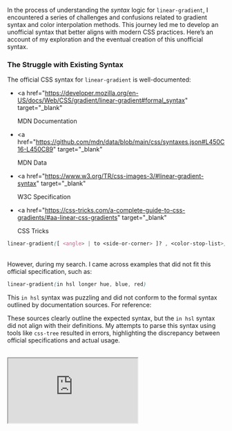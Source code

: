 In the process of understanding the _syntax_ logic for `linear-gradient`, I encountered a series of challenges and confusions related to gradient syntax and color interpolation methods. This journey led me to develop an unofficial syntax that better aligns with modern CSS practices. Here’s an account of my exploration and the eventual creation of this unofficial syntax.

### The Struggle with Existing Syntax

The official CSS syntax for `linear-gradient` is well-documented:

- <a
    href="https://developer.mozilla.org/en-US/docs/Web/CSS/gradient/linear-gradient#formal_syntax"
    target="_blank"
  >
    MDN Documentation
  </a>

- <a
    href="https://github.com/mdn/data/blob/main/css/syntaxes.json#L450C16-L450C89"
    target="_blank"
  >
    MDN Data
  </a>

- <a
    href="https://www.w3.org/TR/css-images-3/#linear-gradient-syntax"
    target="_blank"
  >
    W3C Specification
  </a>

- <a
    href="https://css-tricks.com/a-complete-guide-to-css-gradients/#aa-linear-css-gradients"
    target="_blank"
  >
    CSS Tricks
  </a>

```css
linear-gradient([ <angle> | to <side-or-corner> ]? , <color-stop-list>)
```

<br />
However, during my search. I came across examples that did not fit this official specification, such as:

```css
linear-gradient(in hsl longer hue, blue, red)
```

This `in hsl` syntax was puzzling and did not conform to the formal syntax outlined by documentation sources. For reference:

These sources clearly outline the expected syntax, but the `in hsl` syntax did not align with their definitions.
My attempts to parse this syntax using tools like `css-tree` resulted in errors, highlighting the discrepancy between official specifications and actual usage.

<br />
<iframe
style={{ width: '100%', height: '500px' }}
src="https://stackblitz.com/edit/vitejs-vite-147ich?embed=1&file=main.js"
/>
<br />
<br />
<hr />

### Browsers vs. Specifications

Despite the official documentation, browsers seemed to handle this unconventional syntax without issue. This led me to question whether such syntax was a legacy feature or an experimental addition. Browsers’ leniency in handling these cases created confusion about their validity. This divergence between browser behavior and formal documentation underscored the need for a more flexible approach to CSS gradients.

### The 2023 Specification and the Unofficial Syntax

In 2023, CSS introduced `<color-interpolation-method>` [mdn](https://developer.mozilla.org/en-US/docs/Web/CSS/color-interpolation-method),
allowing more precise control over color interpolation in gradients.

#### syntax

```css
<color-interpolation-method> =
  in [ <rectangular-color-space> | <polar-color-space> <hue-interpolation-method>? ]
```

Where `<color-interpolation-method>` could be `srgb`, `hsl`, `lab`, `lch`, `oklab`, or `oklch`.
However, the notation `in hsl`, `in oklab`, etc.

<hr />

## Developing the Unofficial Syntax for linear-gradient

To address the gap between official specifications and practical usage, I kept together an unofficial syntax that incorporates color interpolation methods directly
into the `linear-gradient` function. This unofficial syntax is:

```css
linear-gradient([ <color-interpolation-method> ]? [ <angle> | to <side-or-corner> ]? , <color-stop-list>)
```

Now it's time to test this unofficial syntax with some examples.

<iframe
  style={{ width: '100%', height: '500px' }}
  src="https://stackblitz.com/edit/vitejs-vite-c13r3s?embed=1&file=main.js"
/>

### Examples of the Unofficial Syntax

**1. Using LCH Interpolation**

```css
linear-gradient(in lch 45deg, red, blue);
```

- Colors transition from `red` to `blue` using the LCH color space with a `45deg` angle.

**2. Applying LAB Interpolation**

```css
linear-gradient(in lab to right, yellow, purple);
```

- Gradient from `yellow` to `purple` using the LAB color space, flowing to the right.

**3. Default Interpolation (sRGB)**

```css
linear-gradient(to bottom, orange, green);
```

- Standard gradient from `orange` to `green`, using the default sRGB interpolation.

**4. Using OKLCH with Color Stops**

```css
linear-gradient(in oklch 90deg, pink 30%, black 70%);
```

- Transition from `pink` to `black` using OKLCH color space with specific color stops and a `90deg` angle.

### Official Syntax

Soon after i played around with this unofficial syntax, After some little more research,
i came across the actual syntax that is specified in the [CSS Images Module Level 4](https://drafts.csswg.org/css-images-4/#linear-gradients).

```
<linear-gradient-syntax> =
  [ [ <angle> | to <side-or-corner> ] || <color-interpolation-method> ]? ,
  <color-stop-list>
```

From the official syntax we can understand that

- `<angle> | to <side-or-corner>` : This part indicates that you can use either an angle or a side/corner for the gradient direction. For example, you might use 45deg or to right.

- `|| <color-interpolation-method>` : The || signifies that `<color-interpolation-method>` is another independent option that can be used in conjunction with or instead of the angle/side-or-corner specification.

Examples:

```
linear-gradient(45deg, red, blue)
linear-gradient(in lab, red, blue)
linear-gradient(to right in lch, red, blue)
```

### Conclusion

The journey from dealing with non-standard syntax to creating an unofficial syntax that incorporates `<color-interpolation-method>` has been both challenging and enlightening. By integrating these modern color interpolation methods into the `linear-gradient` function, I’ve developed a more versatile approach to handling gradients. This unofficial syntax not only aligns with the latest CSS practices but also addresses gaps in existing documentation and real-world usage.

Through this process, I’ve learned the importance of adaptability in web development and the need to bridge the gap between evolving standards and practical implementation challenges.

